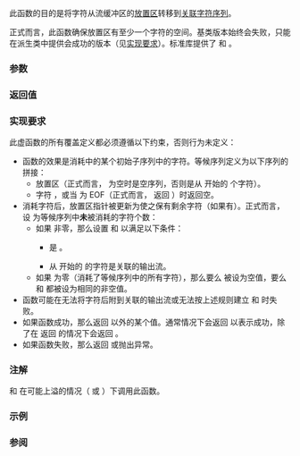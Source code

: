 {{cpp/io/basic_streambuf/title|overflow}}
{{cpp/io/basic_streambuf/navbar}}
{{ddcl|1=
protected:
virtual int_type overflow( int_type ch = Traits::eof() );
}}

此函数的目的是将字符从流缓冲区的[[cpp/io/basic_streambuf|放置区]]转移到[[cpp/io/basic_streambuf|关联字符序列]]。

正式而言，此函数确保放置区有至少一个字符的空间。基类版本始终会失败，只能在派生类中提供会成功的版本（见[[#实现要求|实现要求]]）。标准库提供了 {{rev inl|until=c++26|{{lc|std::strstreambuf::overflow()}}、}}{{lc|std::basic_stringbuf::overflow()}} 和 {{l2tf std|cpp/io/basic_filebuf/overflow}}。

===参数===
{{par begin}}
{{par|ch|要在放置区存储的字符}}
{{par end}}

===返回值===
{{c|Traits::eof()}}

===实现要求===
此虚函数的所有覆盖定义都必须遵循以下约束，否则行为未定义：
* 函数的效果是消耗{{i|等候序列}}中的某个初始子序列中的字符。等候序列定义为以下序列的拼接：
** 放置区（正式而言，{{lc|pbase()}} 为空时是空序列，否则是从 {{lc|pbase()}} 开始的 {{c|pptr() - pbase()}} 个字符）。
** 字符 {{c|ch}}，或当 {{c|ch}} 为 EOF（正式而言，{{c|Traits::eq_int_type(ch, Traits::eof())}} 返回 {{c|true}}）时返回空。
* 消耗字符后，放置区指针被更新为使之保有剩余字符（如果有）。正式而言，设 {{c|r}} 为等候序列中'''未'''被消耗的字符个数：
** 如果 {{c|r}} 非零，那么设置 {{lc|pbase()}} 和 {{lc|pptr()}} 以满足以下条件：
*** {{c|pptr() - pbase()}} 是 {{c|r}}。
*** 从 {{lc|pbase()}} 开始的 {{c|r}} 的字符是关联的输出流。
** 如果 {{c|r}} 为零（消耗了等候序列中的所有字符），那么要么 {{lc|pbase()}} 被设为空值，要么 {{lc|pbase()}} 和 {{lc|pptr()}} 都被设为相同的非空值。
* 函数可能在无法将字符后附到关联的输出流或无法按上述规则建立 {{lc|pbase()}} 和 {{lc|pptr()}} 时失败。
* 如果函数成功，那么返回 {{c|Traits::eof()}} 以外的某个值。通常情况下会返回 {{c|ch}} 以表示成功，除了在 {{c|Traits::eq_int_type(ch, Traits::eof())}} 返回 {{c|true}} 的情况下会返回 {{c|Traits::not_eof(ch)}}。
* 如果函数失败，那么返回 {{c|Traits::eof()}} 或抛出异常。

===注解===
{{lc|sputc()}} 和 {{lc|sputn()}} 在可能上溢的情况（{{c|1=pptr() == nullptr}} 或 {{c|1=pptr() &gt;= epptr()}}）下调用此函数。

===示例===
{{example
|code=
#include &lt;array&gt;
#include &lt;cstddef&gt;
#include &lt;iostream&gt;

// 以 std::array 实现的 std::ostream 缓冲区
template&lt;std::size_t size, class CharT = char&gt;
struct ArrayedStreamBuffer : std::basic_streambuf&lt;CharT&gt;
{
    using Base = std::basic_streambuf&lt;CharT&gt;;
    using char_type = typename Base::char_type;
    using int_type = typename Base::int_type;
    
    ArrayedStreamBuffer()
    {
        // 设置 std::basic_streambuf 放置区指针以 'buffer_' 工作
        Base::setp(buffer.data(), buffer.data() + size);
    }
    
    int_type overflow(int_type ch) 
    {
        std::cout &lt;&lt; "overflow\n";
        return Base::overflow(ch);
    }
    
    void print_buffer()
    {
         for (char_type i : buffer)
        {
            if (i == 0)
                std::cout &lt;&lt; "\\0";
            else
                std::cout &lt;&lt; i;
            std::cout &lt;&lt; ' ';
        }
        std::cout &lt;&lt; '\n';
    }
    
private:
    std::array&lt;char_type, size&gt; buffer{}; // 值初始化 buffer
};

int main()
{
    ArrayedStreamBuffer&lt;10&gt; streambuf;
    std::ostream stream(&amp;streambuf);
    
    stream &lt;&lt; "hello";
    streambuf.print_buffer();
    if (stream.good())
        std::cout &lt;&lt; "流正常\n";
    
    stream &lt;&lt; "world";
    streambuf.print_buffer();
    if (stream.good())
        std::cout &lt;&lt; "流正常\n";
    
    stream &lt;&lt; "!";
    streambuf.print_buffer();
    if (!stream.good())
        std::cout &lt;&lt; "流异常\n";
}
|output=
h e l l o \0 \0 \0 \0 \0
流正常
h e l l o w o r l d 
流正常
overflow
h e l l o w o r l d 
流异常
}}

===参阅===
{{dsc begin}}
{{dsc inc|cpp/io/basic_streambuf/dsc uflow}}
{{dsc inc|cpp/io/basic_streambuf/dsc underflow}}
{{dsc inc|cpp/io/basic_filebuf/dsc overflow}}
{{dsc inc|cpp/io/basic_stringbuf/dsc overflow}}
{{dsc inc|cpp/io/strstreambuf/dsc overflow}}
{{dsc end}}

{{langlinks|de|en|es|fr|it|ja|pt|ru}}